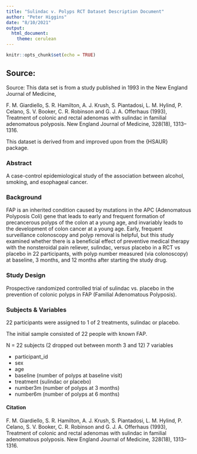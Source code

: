 ```yaml
---
title: "Sulindac v. Polyps RCT Dataset Description Document"
author: "Peter Higgins"
date: "8/10/2021"
output: 
  html_document:
    theme: cerulean
---
```


```r
knitr::opts_chunk$set(echo = TRUE)
```

## Source: 

Source: This data set is from a study published in 1993 in the New England Journal of Medicine,
 
F. M. Giardiello, S. R. Hamilton, A. J. Krush, S. Piantadosi, L. M. Hylind, P. Celano, S. V. Booker, C. R. Robinson and G. J. A. Offerhaus (1993), Treatment of colonic and rectal adenomas with sulindac in familial adenomatous polyposis. New England Journal of Medicine, 328(18), 1313–1316.

This dataset is derived from and improved upon from the {HSAUR} package. 

### Abstract

A case-control epidemiological study of the association between alcohol, smoking, and esophageal cancer.

### Background

FAP is an inherited condition caused by mutations in the APC (Adenomatous Polyposis Coli) gene that leads to early and frequent formation of precancerous polyps of the colon at a young age, and invariably leads to the development of colon cancer at a young age. 
Early, frequent surveillance colonoscopy and polyp removal is helpful, but this study examined whether there is a beneficial effect of preventive medical therapy with the nonsteroidal pain reliever, sulindac, versus placebo in a RCT vs placebo in 22 participants, with polyp number measured (via colonoscopy) at baseline, 3 months, and 12 months after starting the study drug.

### Study Design

Prospective randomized controlled trial of sulindac vs. placebo in the prevention of colonic polyps in FAP (Familial Adenomatous Polyposis).

### Subjects & Variables

22 participants were assigned to 1 of 2 treatments, sulindac or placebo. 

The initial sample consisted of 22 people with known FAP. 

N = 22 subjects (2 dropped out between month 3 and 12)
7 variables

- participant_id
- sex
- age
- baseline (number of polyps at baseline visit)
- treatment (sulindac or placebo)
- number3m (number of polyps at 3 months)
- number6m (number of polyps at 6 months)

#### Citation

F. M. Giardiello, S. R. Hamilton, A. J. Krush, S. Piantadosi, L. M. Hylind, P. Celano, S. V. Booker, C. R. Robinson and G. J. A. Offerhaus (1993), Treatment of colonic and rectal adenomas with sulindac in familial adenomatous polyposis. New England Journal of Medicine, 328(18), 1313–1316.

